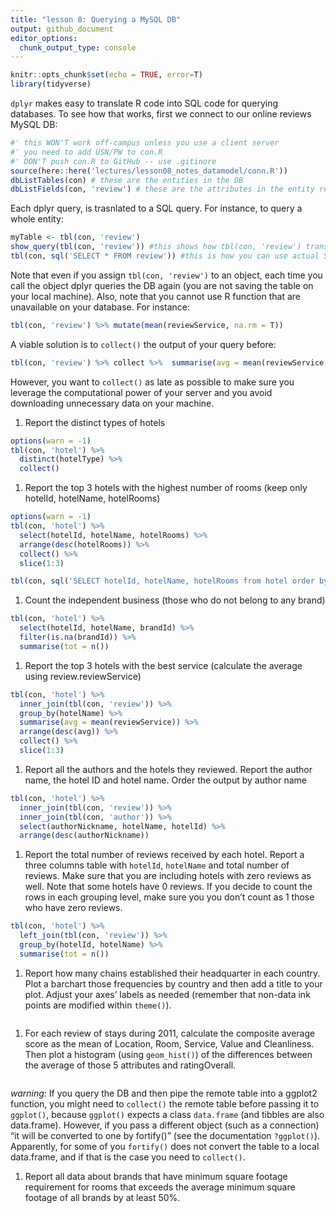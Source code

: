 ```yaml
---
title: "lesson 8: Querying a MySQL DB"
output: github_document
editor_options: 
  chunk_output_type: console
---
```


```r
knitr::opts_chunk$set(echo = TRUE, error=T)
library(tidyverse)
```

`dplyr` makes easy to translate R code into SQL code for querying databases. To see how that works, first we connect to our online reviews MySQL DB:

```r
#' this WON'T work off-campus unless you use a client server
#' you need to add USN/PW to con.R
#' DON'T push con.R to GitHub -- use .gitinore
source(here::here('lectures/lesson08_notes_datamodel/conn.R'))
dbListTables(con) # these are the entities in the DB
dbListFields(con, 'review') # these are the attributes in the entity review
```

Each dplyr query, is trasnlated to a SQL query. For instance, to query a whole entity:

```r
myTable <- tbl(con, 'review')
show_query(tbl(con, 'review')) #this shows how tbl(con, 'review') translates to SQL
tbl(con, sql('SELECT * FROM review')) #this is how you can use actual SQL
```

Note that even if you assign `tbl(con, 'review')` to an object, each time you call the object dplyr queries the DB again (you are not saving the table on your local machine). Also, note that you cannot use R function that are unavailable on your database. For instance:

```r
tbl(con, 'review') %>% mutate(mean(reviewService, na.rm = T))
```

A viable solution is to `collect()` the output of your query before:

```r
tbl(con, 'review') %>% collect %>%  summarise(avg = mean(reviewService, na.rm = T))
```

However, you want to `collect()` as late as possible to make sure you leverage the computational power of your server and you avoid downloading unnecessary data on your machine.



#. Report the distinct types of hotels
```r
options(warn = -1)
tbl(con, 'hotel') %>%
  distinct(hotelType) %>%
  collect()
```


#. Report the top 3 hotels with the highest number of rooms (keep only hotelId, hotelName, hotelRooms)
```r
options(warn = -1)
tbl(con, 'hotel') %>%
  select(hotelId, hotelName, hotelRooms) %>%
  arrange(desc(hotelRooms)) %>%
  collect() %>%
  slice(1:3)

tbl(con, sql('SELECT hotelId, hotelName, hotelRooms from hotel order by hotelRooms desc limit 3'))
```


#. Count the independent business (those who do not belong to any brand)
```r
tbl(con, 'hotel') %>%
  select(hotelId, hotelName, brandId) %>%
  filter(is.na(brandId)) %>%
  summarise(tot = n())
```


#. Report the top 3 hotels with the best service (calculate the average using review.reviewService)
```r
tbl(con, 'hotel') %>%
  inner_join(tbl(con, 'review')) %>%
  group_by(hotelName) %>%
  summarise(avg = mean(reviewService)) %>%
  arrange(desc(avg)) %>%
  collect() %>%
  slice(1:3)
```


#. Report all the authors and the hotels they reviewed. Report the author name, the hotel ID and hotel name. Order the output by author name

```r
tbl(con, 'hotel') %>%
  inner_join(tbl(con, 'review')) %>%
  inner_join(tbl(con, 'author')) %>%
  select(authorNickname, hotelName, hotelId) %>%
  arrange(desc(authorNickname))
```


#. Report the total number of reviews received by each hotel. Report a three columns table with `hotelId`, `hotelName` and total number of reviews. Make sure that you are including hotels with zero reviews as well. Note that some hotels have 0 reviews. If you decide to count the rows in each grouping level, make sure you you don't count as 1 those who have zero reviews.

```r
tbl(con, 'hotel') %>%
  left_join(tbl(con, 'review')) %>%
  group_by(hotelId, hotelName) %>%
  summarise(tot = n())
```

#. Report how many chains established their headquarter in each country. Plot a barchart those frequencies by country and then add a title to your plot. Adjust your axes' labels as needed (remember that non-data ink points are modified within `theme()`).

```r

```


#. For each review of stays during 2011, calculate the composite average score as the mean of Location, Room, Service, Value and Cleanliness. Then plot a histogram (using `geom_hist()`) of the differences between the average of those 5 attributes and ratingOverall.

```r

```

*warning*: If you query the DB and then pipe the remote table into a ggplot2 function, you might need to `collect()` the remote table before passing it to `ggplot()`, because `ggplot()` expects a class `data.frame` (and tibbles are also data.frame). However, if you pass a different object (such as a connection) "it will be converted to one by fortify()" (see the documentation `?ggplot()`). 
Apparently, for some of you `fortify()` does not convert the table to a local data.frame, and if that is the case you need to `collect()`.


#. Report all data about brands that have minimum square footage requirement for rooms that exceeds the average minimum square footage of all brands by at least 50%.

```r

```




